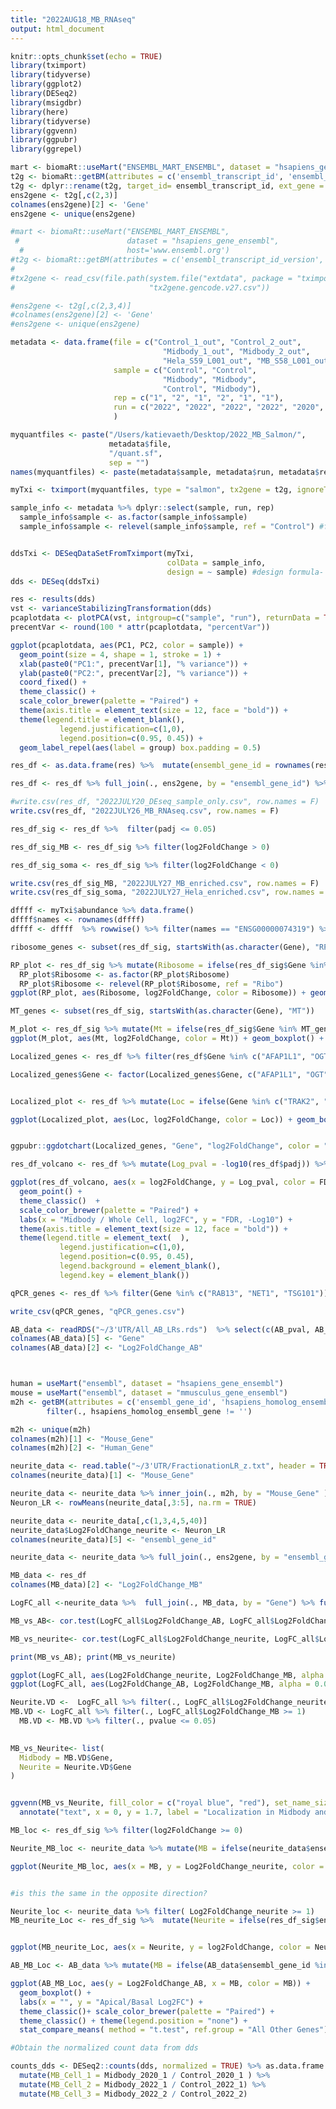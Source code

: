 ```yaml
---
title: "2022AUG18_MB_RNAseq"
output: html_document
---
```

```r
knitr::opts_chunk$set(echo = TRUE)
library(tximport)
library(tidyverse)
library(ggplot2)
library(DESeq2)
library(msigdbr)
library(here)
library(tidyverse)
library(ggvenn)
library(ggpubr)
library(ggrepel)
```

```r

mart <- biomaRt::useMart("ENSEMBL_MART_ENSEMBL", dataset = "hsapiens_gene_ensembl", host='www.ensembl.org')
t2g <- biomaRt::getBM(attributes = c('ensembl_transcript_id', 'ensembl_gene_id', 'external_gene_name', 'refseq_mrna'), mart = mart)
t2g <- dplyr::rename(t2g, target_id= ensembl_transcript_id, ext_gene = external_gene_name)
ens2gene <- t2g[,c(2,3)]
colnames(ens2gene)[2] <- 'Gene'
ens2gene <- unique(ens2gene)

#mart <- biomaRt::useMart("ENSEMBL_MART_ENSEMBL", 
 #                        dataset = "hsapiens_gene_ensembl", 
  #                       host='www.ensembl.org')
#t2g <- biomaRt::getBM(attributes = c('ensembl_transcript_id_version', 'ensembl_gene_id', 'external_gene_name', "gene_biotype"), mart = mart)
#
#tx2gene <- read_csv(file.path(system.file("extdata", package = "tximportData"),
#                              "tx2gene.gencode.v27.csv"))

#ens2gene <- t2g[,c(2,3,4)]
#colnames(ens2gene)[2] <- 'Gene'
#ens2gene <- unique(ens2gene)

metadata <- data.frame(file = c("Control_1_out", "Control_2_out", 
                                  "Midbody_1_out", "Midbody_2_out", 
                                  "Hela_S59_L001_out", "MB_S58_L001_out"), 
                       sample = c("Control", "Control",
                                  "Midbody", "Midbody",
                                  "Control", "Midbody"),
                       rep = c("1", "2", "1", "2", "1", "1"), 
                       run = c("2022", "2022", "2022", "2022", "2020", "2020" )
                       )

myquantfiles <- paste("/Users/katievaeth/Desktop/2022_MB_Salmon/",
                      metadata$file,
                      "/quant.sf",
                      sep = "")
names(myquantfiles) <- paste(metadata$sample, metadata$run, metadata$rep, sep = "_")

myTxi <- tximport(myquantfiles, type = "salmon", tx2gene = t2g, ignoreTxVersion = T)
```

```r

sample_info <- metadata %>% dplyr::select(sample, run, rep)
  sample_info$sample <- as.factor(sample_info$sample)
  sample_info$sample <- relevel(sample_info$sample, ref = "Control") #for the design of DESeq, we want the control variable to be the first level


ddsTxi <- DESeqDataSetFromTximport(myTxi, 
                                   colData = sample_info, 
                                   design = ~ sample) #design formula- the variable of interest should be the last variable 
dds <- DESeq(ddsTxi)

res <- results(dds)
vst <- varianceStabilizingTransformation(dds)
pcaplotdata <- plotPCA(vst, intgroup=c("sample", "run"), returnData = TRUE)
precentVar <- round(100 * attr(pcaplotdata, "percentVar"))

ggplot(pcaplotdata, aes(PC1, PC2, color = sample)) + 
  geom_point(size = 4, shape = 1, stroke = 1) + 
  xlab(paste0("PC1:", precentVar[1], "% variance")) + 
  ylab(paste0("PC2:", precentVar[2], "% variance")) + 
  coord_fixed() + 
  theme_classic() + 
  scale_color_brewer(palette = "Paired") +
  theme(axis.title = element_text(size = 12, face = "bold")) + 
  theme(legend.title = element_blank(),
           legend.justification=c(1,0), 
           legend.position=c(0.95, 0.45)) + 
  geom_label_repel(aes(label = group) box.padding = 0.5)
```

```r
res_df <- as.data.frame(res) %>%  mutate(ensembl_gene_id = rownames(res))

res_df <- res_df %>% full_join(., ens2gene, by = "ensembl_gene_id") %>% arrange(desc(log2FoldChange)) %>% filter(baseMean > 250) %>% filter(baseMean < 10000)

#write.csv(res_df, "2022JULY20_DEseq_sample_only.csv", row.names = F)
write.csv(res_df, "2022JULY26_MB_RNAseq.csv", row.names = F)

res_df_sig <- res_df %>%  filter(padj <= 0.05) 

res_df_sig_MB <- res_df_sig %>% filter(log2FoldChange > 0)

res_df_sig_soma <- res_df_sig %>% filter(log2FoldChange < 0)

write.csv(res_df_sig_MB, "2022JULY27_MB_enriched.csv", row.names = F)
write.csv(res_df_sig_soma, "2022JULY27_Hela_enriched.csv", row.names = F)
```

```r

dffff <- myTxi$abundance %>% data.frame()
dffff$names <- rownames(dffff) 
dffff <- dffff  %>% rowwise() %>% filter(names == "ENSG00000074319") %>%  mutate ( m = sum(c_across(c(Control_2020_1:Midbody_2020_1))))

ribosome_genes <- subset(res_df_sig, startsWith(as.character(Gene), "RP"))

RP_plot <- res_df_sig %>% mutate(Ribosome = ifelse(res_df_sig$Gene %in% ribosome_genes$Gene, "Ribo", "Not Ribo")) 
  RP_plot$Ribosome <- as.factor(RP_plot$Ribosome)
  RP_plot$Ribosome <- relevel(RP_plot$Ribosome, ref = "Ribo")
ggplot(RP_plot, aes(Ribosome, log2FoldChange, color = Ribosome)) + geom_boxplot() + scale_color_brewer(palette = "Paired") + theme_classic() + theme(legend.position = "none")
```

```r
MT_genes <- subset(res_df_sig, startsWith(as.character(Gene), "MT"))

M_plot <- res_df_sig %>% mutate(Mt = ifelse(res_df_sig$Gene %in% MT_genes$Gene, "Mt", "Not Mt"))
ggplot(M_plot, aes(Mt, log2FoldChange, color = Mt)) + geom_boxplot() + scale_color_brewer(palette = "Paired") + theme_classic() + theme(legend.position = "none")
```
```r
Localized_genes <- res_df %>% filter(res_df$Gene %in% c("AFAP1L1", "OGT", "PAXBP1","FNBP4" , "TRAK2", "RAB13", "CPLX2", "NET1", "CDC42BPG", "GDF11","AKAP12", "TRP53INP2", "KIF5B")) %>% mutate(Loc = ifelse(Gene %in% c("TRAK2", "CPLX2", "NET1", "CDC42BPG", "GDF11", "TRNP53INP2", "RAB13"), "Localized", "Not localized")) 

Localized_genes$Gene <- factor(Localized_genes$Gene, c("AFAP1L1", "OGT", "PAXBP1","FNBP4" , "TRAK2", "RAB13", "CPLX2", "NET1", "CDC42BPG", "GDF11","AKAP12", "TRP53INP2", "KIF5B"))


Localized_plot <- res_df %>% mutate(Loc = ifelse(Gene %in% c("TRAK2", "CPLX2", "NET1", "CDC42BPG", "GDF11", "TRNP53INP2"), "Localized", "Not localized"))

ggplot(Localized_plot, aes(Loc, log2FoldChange, color = Loc)) + geom_boxplot() + scale_color_brewer(palette = "Paired") + theme_classic() + theme(legend.position = "none")


ggpubr::ggdotchart(Localized_genes, "Gene", "log2FoldChange", color = "Loc") + theme_classic()  + scale_color_brewer(palette = "Paired") + theme(axis.text.x = element_text(angle = 90, vjust = 0.5, hjust=1))
```
```r
res_df_volcano <- res_df %>% mutate(Log_pval = -log10(res_df$padj)) %>% mutate(FDR = ifelse(padj <= 0.05, "Significant", "Not Significant")) %>% filter(padj != "NA")

ggplot(res_df_volcano, aes(x = log2FoldChange, y = Log_pval, color = FDR)) +
  geom_point() + 
  theme_classic()  + 
  scale_color_brewer(palette = "Paired") + 
  labs(x = "Midbody / Whole Cell, log2FC", y = "FDR, -Log10") +
  theme(axis.title = element_text(size = 12, face = "bold")) + 
  theme(legend.title = element_text(  ),
           legend.justification=c(1,0), 
           legend.position=c(0.95, 0.45),  
           legend.background = element_blank(),
           legend.key = element_blank())
```

```r
qPCR_genes <- res_df %>% filter(Gene %in% c("RAB13", "NET1", "TSG101"))

write_csv(qPCR_genes, "qPCR_genes.csv")


```


```r
AB_data <- readRDS("~/3'UTR/All_AB_LRs.rds")  %>% select(c(AB_pval, AB_FC,ave_tpm, ensembl_gene_id, Gene_name))
colnames(AB_data)[5] <- "Gene"
colnames(AB_data)[2] <- "Log2FoldChange_AB"



human = useMart("ensembl", dataset = "hsapiens_gene_ensembl")
mouse = useMart("ensembl", dataset = "mmusculus_gene_ensembl")
m2h <- getBM(attributes = c('ensembl_gene_id', 'hsapiens_homolog_ensembl_gene'), mart = mouse) %>%
        filter(., hsapiens_homolog_ensembl_gene != '')

m2h <- unique(m2h)
colnames(m2h)[1] <- "Mouse_Gene"
colnames(m2h)[2] <- "Human_Gene"

neurite_data <- read.table("~/3'UTR/FractionationLR_z.txt", header = TRUE)
colnames(neurite_data)[1] <- "Mouse_Gene"

neurite_data <- neurite_data %>% inner_join(., m2h, by = "Mouse_Gene" ) %>% filter(., !is.na(CADvanilla1))
Neuron_LR <- rowMeans(neurite_data[,3:5], na.rm = TRUE)

neurite_data <- neurite_data[,c(1,3,4,5,40)]  
neurite_data$Log2FoldChange_neurite <- Neuron_LR
colnames(neurite_data)[5] <- "ensembl_gene_id"

neurite_data <- neurite_data %>% full_join(., ens2gene, by = "ensembl_gene_id")

MB_data <- res_df
colnames(MB_data)[2] <- "Log2FoldChange_MB"
```

```r

LogFC_all <-neurite_data %>%  full_join(., MB_data, by = "Gene") %>% full_join(., AB_data, by = "Gene") 

MB_vs_AB<- cor.test(LogFC_all$Log2FoldChange_AB, LogFC_all$Log2FoldChange_MB, method = 'spearman')

MB_vs_neurite<- cor.test(LogFC_all$Log2FoldChange_neurite, LogFC_all$Log2FoldChange_MB, method = 'spearman')

print(MB_vs_AB); print(MB_vs_neurite)

ggplot(LogFC_all, aes(Log2FoldChange_neurite, Log2FoldChange_MB, alpha = 0.05)) + geom_point()
ggplot(LogFC_all, aes(Log2FoldChange_AB, Log2FoldChange_MB, alpha = 0.05)) + geom_point()
```

```r
Neurite.VD <-  LogFC_all %>% filter(., LogFC_all$Log2FoldChange_neurite >= 1) 
MB.VD <- LogFC_all %>% filter(., LogFC_all$Log2FoldChange_MB >= 1) 
  MB.VD <- MB.VD %>% filter(., pvalue <= 0.05)

  
MB_vs_Neurite<- list(
  Midbody = MB.VD$Gene,
  Neurite = Neurite.VD$Gene
)


ggvenn(MB_vs_Neurite, fill_color = c("royal blue", "red"), set_name_size = 4, show_percentage = FALSE) +
  annotate("text", x = 0, y = 1.7, label = "Localization in Midbody and Neurite", size = 6) #+ annotate('text', x = 0,y = -1.4, label = paste0('Fold Change = ', Fold_Change)) #+ annotate('text', x = 0,y = -1.2, label = paste0('p = ', p.n)) 
```

```r

MB_loc <- res_df_sig %>% filter(log2FoldChange >= 0)

Neurite_MB_loc <- neurite_data %>% mutate(MB = ifelse(neurite_data$ensembl_gene_id %in% MB_loc$ensembl_gene_id, "Localized to Midbody", "All Other Genes"))

ggplot(Neurite_MB_loc, aes(x = MB, y = Log2FoldChange_neurite, color = MB)) + geom_boxplot() + labs(x = "", y = "Neurite Log2FC") + theme_classic()+ scale_color_brewer(palette = "Paired") + theme_classic() + theme(legend.position = "none") + stat_compare_means( method = "t.test", ref.group = "All Other Genes")


#is this the same in the opposite direction? 

Neurite_loc <- neurite_data %>% filter( Log2FoldChange_neurite >= 1)
MB_neurite_Loc <- res_df_sig %>%  mutate(Neurite = ifelse(res_df_sig$ensembl_gene_id %in% Neurite_loc$ensembl_gene_id, "Localized to Neurite", "All Other Genes"))


ggplot(MB_neurite_Loc, aes(x = Neurite, y = log2FoldChange, color = Neurite)) +geom_boxplot() + labs(x = "", y = "Midbody Log2FC") + theme_classic()+ scale_color_brewer(palette = "Paired") + theme_classic() + theme(legend.position = "none") + stat_compare_means( method = "t.test", ref.group = "All Other Genes")
```

```r

AB_MB_Loc <- AB_data %>% mutate(MB = ifelse(AB_data$ensembl_gene_id %in% MB_loc$ensembl_gene_id, "Localized to Midbody", "All Other Genes")) %>% filter(AB_pval <= 0.05)

ggplot(AB_MB_Loc, aes(y = Log2FoldChange_AB, x = MB, color = MB)) + 
  geom_boxplot() + 
  labs(x = "", y = "Apical/Basal Log2FC") + 
  theme_classic()+ scale_color_brewer(palette = "Paired") + 
  theme_classic() + theme(legend.position = "none") + 
  stat_compare_means( method = "t.test", ref.group = "All Other Genes")


```

```r

#Obtain the normalized count data from dds 

counts_dds <- DESeq2::counts(dds, normalized = TRUE) %>% as.data.frame %>% 
  mutate(MB_Cell_1 = Midbody_2020_1 / Control_2020_1 ) %>% 
  mutate(MB_Cell_2 = Midbody_2022_1 / Control_2022_1) %>% 
  mutate(MB_Cell_3 = Midbody_2022_2 / Control_2022_2)



```

```r

```

